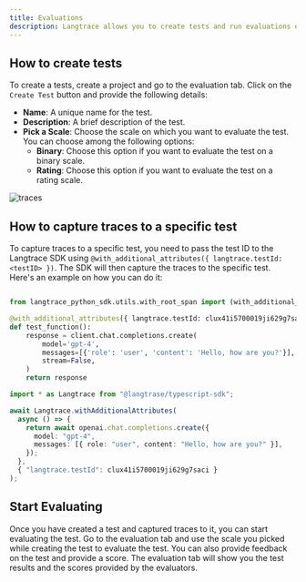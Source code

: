```yaml
---
title: Evaluations
description: Langtrace allows you to create tests and run evaluations on your traces to evaluate the accuracy, quality, and performance of your application.
---
```


## How to create tests

To create a tests, create a project and go to the evaluation tab. Click on the `Create Test` button and provide the following details:

- **Name**: A unique name for the test.
- **Description**: A brief description of the test.
- **Pick a Scale**: Choose the scale on which you want to evaluate the test. You can choose among the following options:
  - **Binary**: Choose this option if you want to evaluate the test on a binary scale.
  - **Rating**: Choose this option if you want to evaluate the test on a rating scale.

![traces](/images/evaluation.png)

## How to capture traces to a specific test

To capture traces to a specific test, you need to pass the test ID to the Langtrace SDK using `@with_additional_attributes({ langtrace.testId: <testID> })`. The SDK will then capture the traces to the specific test. Here's an example on how you can do it:

<CodeGroup>

```python Python

from langtrace_python_sdk.utils.with_root_span import (with_additional_attributes)

@with_additional_attributes({ langtrace.testId: clux41i5700019ji629g7saci })
def test_function():
    response = client.chat.completions.create(
        model='gpt-4',
        messages=[{'role': 'user', 'content': 'Hello, how are you?'}],
        stream=False,
    )
    return response
```

```typescript Typescript
import * as Langtrace from "@langtrase/typescript-sdk";

await Langtrace.withAdditionalAttributes(
  async () => {
    return await openai.chat.completions.create({
      model: "gpt-4",
      messages: [{ role: "user", content: "Hello, how are you?" }],
    });
  },
  { "langtrace.testId": clux41i5700019ji629g7saci }
);
```

</CodeGroup>

## Start Evaluating

Once you have created a test and captured traces to it, you can start evaluating the test. Go to the evaluation tab and use the scale you picked while creating the test to evaluate the test. You can also provide feedback on the test and provide a score. The evaluation tab will show you the test results and the scores provided by the evaluators.
